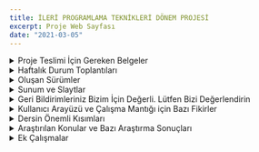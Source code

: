 ```yaml
---
title: İLERİ PROGRAMLAMA TEKNİKLERİ DÖNEM PROJESİ
excerpt: Proje Web Sayfası
date: "2021-03-05"
---
```


<div className="site-4xl-container">

  <details>
    <summary>Proje Teslimi İçin Gereken Belgeler</summary>
    <li> Takım Rehberi - Tüm Belgelere şuradan ulaşabilirsiniz (<a
      href="https://drive.google.com/drive/folders/1d-2zdZ3BjmWSzcVPhColvC-cATu1BTCA?usp=sharing" target="_blank">Belgeleri Görüntüle</a>)</li>
    <li>Nihai Ürün (<a
      href="https://jpeg-algorithm.vercel.app/" target="_blank">Sayfaya Git</a>)
    </li>
    <li>Sürüm Kontrol Deposu ve Kaynak Kodlar (<a href="https://github.com/ilkerylmaz/JPEG_algorithm" target="_blank">github
      reposuna git</a>)</li>
    <li>Projeye Genel Bakış Dokümanı (<a href="https://drive.google.com/file/d/1j-9DelDaWmwNg6w4OHVC0VXK_IbTy2bP/view?usp=sharing" target="_blank">pdf</a>)</li>
    <li>Zaman Çizelgesi Belgesi (<a
      href="https://drive.google.com/file/d/160lw5MiWwTJ-PZ98hIL259BzUbU7A6Fl/view?usp=sharing" target="_blank">pdf</a>)
    </li>
    <li>Kullanıcı Kılavuzu Dokümanı (<a
      href="https://drive.google.com/file/d/13e8J3LjwozyMa7QGMfokeoMBCEzusQW7/view?usp=sharing" target="_blank">pdf</a>)
    </li>
    <li>Programcı Kılavuzu Dokümanı (<a
      href="https://drive.google.com/file/d/1MjyuEzWkzERLdjkvFHuf3PuXbH8EMnUj/view?usp=sharing" target="_blank">pdf</a>)
    </li>
    {/*<li>Proje Değerlendirme Dokümanı (<a
      href="" target="_blank">pdf</a>)
    </li>*/}
  </details>

</div>

<div className="site-4xl-container">

<details>
  <summary>Haftalık Durum Toplantıları</summary>
  <p>Haftalık Durum Toplantıları
    (<a href="https://www.youtube.com/playlist?list=PLf62ntDK8WLkrjEhzPjJJ2WShpx6SmP3s"
        target="_blank">Tümünü İzle</a>)
  </p>

  <p>Haftalık Durum Toplantısı 1 (19.03.2021) -
    (<a href="https://www.youtube.com/watch?v=jSeorhIIThE"
        target="_blank">izle</a>)
  </p>

  <p>Haftalık Durum Toplantısı 2 (27.03.2021) -
    (<a className="durumt" href="https://www.youtube.com/watch?v=My72eH5JybM"
        target="_blank">izle</a>)
  </p>

  <p>Haftalık Durum Toplantısı 3 (03.04.2021) -
    (<a href="https://www.youtube.com/watch?v=BdOJhUW3lp0"
        target="_blank">izle</a>)
  </p>

  <p>Haftalık Durum Toplantısı 4 (10.04.2021) -
    (<a href="https://www.youtube.com/watch?v=dXjt7DlZtSo"
        target="_blank">izle</a>)
  </p>

  <p>Haftalık Durum Toplantısı 5 (17.04.2021) -
    (<a href="https://www.youtube.com/watch?v=kOSP_4OJUn0"
        target="_blank">izle</a>)
  </p>

  <p>Haftalık Durum Toplantısı 6 (24.04.2021) -
    (<a href="https://www.youtube.com/watch?v=4-GnuoRHMMY"
        target="_blank">izle</a>)
  </p>


  <p>Haftalık Durum Toplantısı 7 (01.05.2021) -
    (<a href="https://www.youtube.com/watch?v=wbo9m9bQrPc"
        target="_blank">izle</a>)
  </p>

  <p>Haftalık Durum Toplantısı 8 (08.05.2021) -
    (<a href="https://www.youtube.com/watch?v=PQhCTZHPX5M"
        target="_blank">izle</a>)
  </p>

  <p>Haftalık Durum Toplantısı 9 (15.05.2021) -
    (<a href="https://www.youtube.com/watch?v=77T_MsWrfcQ"
        target="_blank">izle</a>)
  </p>

  <p> Haftalık Durum Toplantısı 10 (22.05.2021) -
    (<a href="https://youtu.be/TWE37Z2RSDA"
        target="_blank">izle</a>)
  </p>

  <p> Haftalık Durum Toplantısı 11 (29.05.2021) - (<a href="https://www.youtube.com/watch?v=aOFO9li25zM"
                                                      target="_blank">izle</a>)
  </p>
</details>

</div>

<div className="site-4xl-container">

  <details>
    <summary>Oluşan Sürümler</summary>
    <li>Versiyon 1 (21.03.2021)
      (<a href="https://jpeg-algorithm-r2hg8snrz-ilkerylmaz.vercel.app/" target="_blank">sayfaya git</a>)
      (<a href="https://github.com/ilkerylmaz/JPEG_algorithm/commit/e9a7f882b999fce87981dbbe72151c1526c6ecdf" target="_blank">kodları incele</a>)
    </li>
    <li>Versiyon 2 (31.03.2021)
      ( <a href="https://jpeg-algorithm-kk7ty5m14-ilkerylmaz.vercel.app/" target="_blank">sayfaya git</a> )
      ( <a href="https://github.com/ilkerylmaz/JPEG_algorithm/commit/d6325762f511c9c9359c52db98493660f38f0b8b" target="_blank">kodları incele</a> )
    </li>
    <li>Versiyon 3 (03.04.20212)
      (<a href="https://jpeg-algorithm-7s6x8y4ni-ilkerylmaz.vercel.app/" target="_blank">sayfaya git</a>)
      (<a href="https://github.com/ilkerylmaz/JPEG_algorithm/commit/950ff925d9c51dea0d0bbd458337aaad43c54e4f" target="_blank">kodları incele</a>)
    </li>
    <li>Versiyon 4 (06.04.2021)
      (<a href="https://jpeg-algorithm-froi4dlrz-ilkerylmaz.vercel.app/" target="_blank">sayfaya git</a>)
      (<a href="https://github.com/ilkerylmaz/JPEG_algorithm/commit/5077291ab6f34169c911cb90d4689fef98c1fa3f" target="_blank">kodları incele</a>)
    </li>
    <li>Versiyon 5 (08.04.2021)
      (<a href="https://jpeg-algorithm-ph6ajaam6-ilkerylmaz.vercel.app/" target="_blank">sayfaya git</a>)
      (<a href="https://github.com/ilkerylmaz/JPEG_algorithm/commit/09783f7aa6d5eabc879b26144981820da9894132" target="_blank">kodları incele</a>)
    </li>
    <li>Versiyon 6 (08.04.2021)
      (<a href="https://jpeg-algorithm-f9dh046ro-ilkerylmaz.vercel.app/" target="_blank">sayfaya git</a>)
      (<a href="https://jpeg-algorithm-f9dh046ro-ilkerylmaz.vercel.app/" target="_blank">kodları incele</a>)
    </li>
    <li>Versiyon 7 (13.04.2021)
      (<a href="https://jpeg-algorithm-ymk0zlj2o-ilkerylmaz.vercel.app/" target="_blank">sayfaya git</a>)
      (<a href="https://github.com/ilkerylmaz/JPEG_algorithm/commit/783b51110a3af3320f10fc452dacb813f9ae5bd9" target="_blank">kodları incele</a>)
    </li>
    <li>Versiyon 8 (14.04.2021)
      (<a href="https://jpeg-algorithm-pfihfce9v-ilkerylmaz.vercel.app/" target="_blank">sayfaya git</a>)
      (<a href="https://github.com/ilkerylmaz/JPEG_algorithm/commit/090b0b768e7d45c3b9f5c2a6f91d5ae3fd820b54" target="_blank">kodları incele</a>)
    </li>
    <li>Versiyon 9 (15.04.2021)
      (<a href="https://jpeg-algorithm-hh1o12ubo-ilkerylmaz.vercel.app/" target="_blank">sayfaya git</a>)
      (<a href="https://github.com/ilkerylmaz/JPEG_algorithm/commit/ba184881ef9ea365f200a2d862167b0d7f5682a2" target="_blank">kodları incele</a>)
    </li>
    <li>Versiyon 10 (23.04.2021)
      (<a href="https://jpeg-algorithm-2ghrp9829-ilkerylmaz.vercel.app/" target="_blank">sayfaya git</a>)
      (<a href="https://github.com/ilkerylmaz/JPEG_algorithm/commit/3c213a8c7215b3d5cbf749f7b21982580ad13271" target="_blank">kodları incele</a>)
    </li>
    <li>Versiyon 11 (25.04.2021)
      (<a href="https://jpeg-algorithm-k2j9emjhv-ilkerylmaz.vercel.app/" target="_blank">sayfaya git</a>)
      (<a href="https://github.com/ilkerylmaz/JPEG_algorithm/commit/52b8bbba621c441288af3f0475ff3a1142564364" target="_blank">kodları incele</a>)
    </li>
    <li>Versiyon 12 (27.04.2021)
      (<a href="https://jpeg-algorithm-30l5g92zd-ilkerylmaz.vercel.app/" target="_blank">sayfaya git</a>)
      (<a href="https://github.com/ilkerylmaz/JPEG_algorithm/commit/00917b973aec6ba4467cce39ee51609516a6a680" target="_blank">kodları incele</a>)
    </li>
    <li>Versiyon 13 (27.04.2021)
      (<a href="https://jpeg-algorithm-ie7orfkuy-ilkerylmaz.vercel.app/" target="_blank">sayfaya git</a>)
      (<a href="https://github.com/ilkerylmaz/JPEG_algorithm/commit/c46232242a69de71edd9e7381e713abf3aa93e8b" target="_blank">kodları incele</a>)
    </li>
    <li>Versiyon 14 (28.04.2021)
      (<a href="https://jpeg-algorithm-q7oh7vjoo-ilkerylmaz.vercel.app/" target="_blank">sayfaya git</a>)
      (<a href="https://github.com/ilkerylmaz/JPEG_algorithm/commit/87a03cb234ed21acecab7a0e35102b34e3961d52" target="_blank">kodları incele</a>)
    </li>
    <li>Versiyon 15 (28.04.2021)
      (<a href="https://jpeg-algorithm-5d2tgldkd-ilkerylmaz.vercel.app/" target="_blank">sayfaya git</a>)
      (<a href="https://github.com/ilkerylmaz/JPEG_algorithm/commit/8a37bc6737d4ff31dd20671827711dd3a20ea5a2" target="_blank">kodları incele</a>)
    </li>
    <li>Versiyon 16 (29.04.2021)
      (<a href="https://jpeg-algorithm-n3xi0ce2o-ilkerylmaz.vercel.app/" target="_blank">sayfaya git</a>)
      (<a href="https://github.com/ilkerylmaz/JPEG_algorithm/commit/7a05f77239918b20d2d3bc6102a25d0af4fb4550" target="_blank">kodları incele</a>)
    </li>
    <li>Versiyon 17 (30.04.2021)
      (<a href="https://jpeg-algorithm-idmkbua99-ilkerylmaz.vercel.app/" target="_blank">sayfaya git</a>)
      (<a href="https://github.com/ilkerylmaz/JPEG_algorithm/commit/bcbeffc81632373b7509586dd6f3bfe84a68198e" target="_blank">kodları incele</a>)
    </li>
    <li>Versiyon 18 (30.04.2021)
      (<a href="https://jpeg-algorithm-1s5e1gaxf-ilkerylmaz.vercel.app/" target="_blank">sayfaya git</a>)
      (<a href="https://github.com/ilkerylmaz/JPEG_algorithm/commit/a58db0dcb446199f1cf9dafd000830b308b061dd" target="_blank">kodları incele</a>)
    </li>
    <li>Versiyon 19 (30.04.2021)
      (<a href="https://jpeg-algorithm-837ga7uqc-ilkerylmaz.vercel.app/" target="_blank">sayfaya git</a>)
      (<a href="https://github.com/ilkerylmaz/JPEG_algorithm/commit/0007dcfa16dfd8f010b2cc184352801c05214539" target="_blank">kodları incele</a>)
    </li>
    <li>Versiyon 20 (30.04.2021)
      (<a href="https://jpeg-algorithm-kxg7ruik0-ilkerylmaz.vercel.app/" target="_blank">sayfaya git</a>)
      (<a href="https://github.com/ilkerylmaz/JPEG_algorithm/commit/0ff9061fd9422b89e4435da15d87de92edb3ebe8" target="_blank">kodları incele</a>)
    </li>
    <li>Versiyon 21 (30.04.2021)
      (<a href="https://jpeg-algorithm-git6mu3bs-ilkerylmaz.vercel.app/" target="_blank">sayfaya git</a>)
      (<a href="https://github.com/ilkerylmaz/JPEG_algorithm/commit/0ff9061fd9422b89e4435da15d87de92edb3ebe8" target="_blank">kodları incele</a>)
    </li>
    <li>Versiyon 22 (06.05.2021)
      (<a href="https://jpeg-algorithm-oas3abl2s-ilkerylmaz.vercel.app/" target="_blank">sayfaya git</a>)
      (<a href="https://github.com/ilkerylmaz/JPEG_algorithm/commit/c32ff2e34585e6a90341049ab981c7745ce24978" target="_blank">kodları incele</a>)
    </li>
    <li>Versiyon 23 (06.05.2021)
      (<a href="https://jpeg-algorithm-62o2y1sch-ilkerylmaz.vercel.app/" target="_blank">sayfaya git</a>)
      (<a href="https://github.com/ilkerylmaz/JPEG_algorithm/commit/67c1f79513f100bd30900e176c7ea5065de8305e" target="_blank">kodları incele</a>)
    </li>
    <li>Versiyon 24 (09.05.2021)
      (<a href="https://jpeg-algorithm-ezp07kzex-ilkerylmaz.vercel.app/" target="_blank">sayfaya git</a>)
      (<a href="https://github.com/ilkerylmaz/JPEG_algorithm/commit/180ea9f59c7a5a52953844625a9c6eafa345c983" target="_blank">kodları incele</a>)
    </li>
    <li>Versiyon 25 (10.05.2021)
      (<a href="https://jpeg-algorithm-qqff5nzw2-ilkerylmaz.vercel.app/" target="_blank">sayfaya git</a>)
      (<a href="https://github.com/ilkerylmaz/JPEG_algorithm/commit/64394e1a80e09b9a522f16c0008d3e0b42980cbf" target="_blank">kodları incele</a>)
    </li>
    <li>Versiyon 26 (10.05.2021)
      (<a href="https://jpeg-algorithm-qjqxh7f0m-ilkerylmaz.vercel.app/" target="_blank">sayfaya git</a>)
      (<a href="https://github.com/ilkerylmaz/JPEG_algorithm/commit/470dc3acf1b7cc1d383c06de0c930f289386c4f7" target="_blank">kodları incele</a>)
    </li>
    <li>Versiyon 27 (11.05.2021)
      (<a href="https://jpeg-algorithm-ak38fbbd1-ilkerylmaz.vercel.app/" target="_blank">sayfaya git</a>)
      (<a href="https://github.com/ilkerylmaz/JPEG_algorithm/commit/83b50b31c6e29cd403043e96dc5561b22853ebac" target="_blank">kodları incele</a>)
    </li>
    <li>Versiyon 28 (11.05.2021)
      (<a href="https://jpeg-algorithm-kpzqh8tkm-ilkerylmaz.vercel.app/" target="_blank">sayfaya git</a>)
      (<a href="https://github.com/ilkerylmaz/JPEG_algorithm/commit/eda68061e556ef55703a87fec25b77d4f6ef5fa0" target="_blank">kodları incele</a>)
    </li>
    <li>Versiyon 29 (11.05.2021)
      (<a href="https://jpeg-algorithm-7grsb80mv-ilkerylmaz.vercel.app/" target="_blank">sayfaya git</a>)
      (<a href="https://github.com/ilkerylmaz/JPEG_algorithm/commit/3bd5c7ada8f1445042b31b9ab6cdfb79591e267a" target="_blank">kodları incele</a>)
    </li>
    <li>Versiyon 10 (11.05.2021)
      (<a href="https://jpeg-algorithm-2xw8kwaa9-ilkerylmaz.vercel.app/" target="_blank">sayfaya git</a>)
      (<a href="https://github.com/ilkerylmaz/JPEG_algorithm/commit/ea9d2353fe010d9fa304a363502fa817beccd2fc" target="_blank">kodları incele</a>)
    </li>
    <li>Versiyon 31 (11.05.2021)
      (<a href="https://jpeg-algorithm-nj4wdm2rh-ilkerylmaz.vercel.app/" target="_blank">sayfaya git</a>)
      (<a href="https://github.com/ilkerylmaz/JPEG_algorithm/commit/b9496a2c1a81c39127292854d7921913caaa78c8" target="_blank">kodları incele</a>)
    </li>
    <li>Versiyon 32 (12.05.2021)
      (<a href="https://jpeg-algorithm-igi9ptb4d-ilkerylmaz.vercel.app/" target="_blank">sayfaya git</a>)
      (<a href="https://github.com/ilkerylmaz/JPEG_algorithm/commit/8d724854881febb1ea511e1c1bbb2ded050a814a" target="_blank">kodları incele</a>)
    </li>
    <li>Versiyon 33 (14.05.2021)
      (<a href="https://jpeg-algorithm-crb2patpr-ilkerylmaz.vercel.app/" target="_blank">sayfaya git</a>)
      (<a href="https://github.com/ilkerylmaz/JPEG_algorithm/commit/e6dd6591589c49aa6444b30b9c22ae5f5fa5dff6" target="_blank">kodları incele</a>)
    </li>
    <li>Versiyon 34 (14.05.2021)
      (<a href="https://jpeg-algorithm-plmqnjfj9-ilkerylmaz.vercel.app/" target="_blank">sayfaya git</a>)
      (<a href="https://github.com/ilkerylmaz/JPEG_algorithm/commit/9a5aab4f8f2934c3f66cb28a3d29c0a7616141ab" target="_blank">kodları incele</a>)
    </li>
    <li>Versiyon 35 (15.05.2021)
      (<a href="https://jpeg-algorithm-ihvr2dzbd-ilkerylmaz.vercel.app/" target="_blank">sayfaya git</a>)
      (<a href="https://github.com/ilkerylmaz/JPEG_algorithm/commit/94a8444e570a3e07cbceb36a6ae0816d20211faa" target="_blank">kodları incele</a>)
    </li>
    <li>Versiyon 36 (15.05.2021)
      (<a href="https://jpeg-algorithm-9wp5rzczk-ilkerylmaz.vercel.app/" target="_blank">sayfaya git</a>)
      (<a href="https://github.com/ilkerylmaz/JPEG_algorithm/commit/7c92dcc8ccd9b64c80bcc78a301c66588b8b4571" target="_blank">kodları incele</a>)
    </li>
    <li>Versiyon 37 (16.05.2021)
      (<a href="https://jpeg-algorithm-emkeqii7z-ilkerylmaz.vercel.app/" target="_blank">sayfaya git</a>)
      (<a href="https://github.com/ilkerylmaz/JPEG_algorithm/commit/a7b155faca661856d8d3b70b609af48efc43111e" target="_blank">kodları incele</a>)
    </li>
    <li>Versiyon 38 (16.05.2021)
      (<a href="https://jpeg-algorithm-98jkgfy8v-ilkerylmaz.vercel.app/" target="_blank">sayfaya git</a>)
      (<a href="https://github.com/ilkerylmaz/JPEG_algorithm/commit/1795c6a41536c16d6ffc72adc22075a3b1f274a7" target="_blank">kodları incele</a>)
    </li>
    <li>Versiyon 39 (16.05.2021)
      (<a href="https://jpeg-algorithm-410wuel5u-ilkerylmaz.vercel.app/" target="_blank">sayfaya git</a>)
      (<a href="https://github.com/ilkerylmaz/JPEG_algorithm/commit/68ddb84558ee1dab80ef8ddb1cc2f7570bd3f253" target="_blank">kodları incele</a>)
    </li>
    <li>Versiyon 40 (17.05.2021)
      (<a href="https://jpeg-algorithm-e5b39ewd2-ilkerylmaz.vercel.app/" target="_blank">sayfaya git</a>)
      (<a href="https://github.com/ilkerylmaz/JPEG_algorithm/commit/a11fb4230873483125718df4e2f38e67e989dfd0" target="_blank">kodları incele</a>)
    </li>
    <li>Versiyon 41 (17.05.2021)
      (<a href="https://jpeg-algorithm-6qbfqag92-ilkerylmaz.vercel.app/" target="_blank">sayfaya git</a>)
      (<a href="https://github.com/ilkerylmaz/JPEG_algorithm/commit/305f7711e0ff0231cedfee473d4b6d63d9c807e3" target="_blank">kodları incele</a>)
    </li>
    <li>Versiyon 42 (19.05.2021)
      (<a href="https://jpeg-algorithm-9kd60sss8-ilkerylmaz.vercel.app/" target="_blank">sayfaya git</a>)
      (<a href="https://github.com/ilkerylmaz/JPEG_algorithm/commit/4728ae2c2b544088d3cec0622659c7940745b01d" target="_blank">kodları incele</a>)
    </li>
    <li>Versiyon 43 (19.05.2021)
      (<a href="https://jpeg-algorithm-kbxfk5k6f-ilkerylmaz.vercel.app/" target="_blank">sayfaya git</a>)
      (<a href="https://github.com/ilkerylmaz/JPEG_algorithm/commit/ba66ea882f6d77a2ea7f5ae71bef6eefea108b75" target="_blank">kodları incele</a>)
    </li>
    <li>Versiyon 44 (19.04.2021)
      (<a href="https://jpeg-algorithm-4ypieoesh-ilkerylmaz.vercel.app/" target="_blank">sayfaya git</a>)
      (<a href="https://github.com/ilkerylmaz/JPEG_algorithm/commit/7f19b9af3b9212f06ccef1074acee3bf6fca273b" target="_blank">kodları incele</a>)
    </li>
    <li>Versiyon 45 (20.05.2021)
      (<a href="https://jpeg-algorithm-f9bba4rkj-ilkerylmaz.vercel.app/" target="_blank">sayfaya git</a>)
      (<a href="https://github.com/ilkerylmaz/JPEG_algorithm/commit/a0133a67e20d4b158310b24262aa2c3ceb795b77" target="_blank">kodları incele</a>)
    </li>
    <li>Versiyon 46 (20.05.2021)
      (<a href="https://jpeg-algorithm-glrya50j2-ilkerylmaz.vercel.app/" target="_blank">sayfaya git</a>)
      (<a href="https://github.com/ilkerylmaz/JPEG_algorithm/commit/b0354665e9f3c1f891077add66bd05f1dfffb1a0" target="_blank">kodları incele</a>)
    </li>
    <li>Versiyon 47 (20.05.2021)
      (<a href="https://jpeg-algorithm-28nkf47im-ilkerylmaz.vercel.app/" target="_blank">sayfaya git</a>)
      (<a href="https://github.com/ilkerylmaz/JPEG_algorithm/commit/9f89140278b0796b86ee03b872e48b6696b42a25" target="_blank">kodları incele</a>)
    </li>
    <li>Versiyon 48 (20.05.2021)
      (<a href="https://jpeg-algorithm-jbw1r2oau-ilkerylmaz.vercel.app/" target="_blank">sayfaya git</a>)
      (<a href="https://github.com/ilkerylmaz/JPEG_algorithm/commit/c0a57c9e4626a9e39aa75ab0fe35da367f786178" target="_blank">kodları incele</a>)
    </li>
    <li>Versiyon 49 (20.05.2021)
      (<a href="https://jpeg-algorithm-oxem9ffzm-ilkerylmaz.vercel.app/" target="_blank">sayfaya git</a>)
      (<a href="https://github.com/ilkerylmaz/JPEG_algorithm/commit/dfab4f8a10d54d434a8beceb8654f84b3d40e380" target="_blank">kodları incele</a>)
    </li>
    <li>Versiyon 50 (21.05.2021)
      (<a href="https://jpeg-algorithm-lb3r01sru-ilkerylmaz.vercel.app/#/home" target="_blank">sayfaya git</a>)
      (<a href="https://github.com/ilkerylmaz/JPEG_algorithm/commit/a14b88862f17661d043fe2c46666151008d81c23" target="_blank">kodları incele</a>)
    </li>
    <li>Versiyon 51 (21.05.2021)
      (<a href="https://jpeg-algorithm-er8bj8j6u-ilkerylmaz.vercel.app/" target="_blank">sayfaya git</a>)
      (<a href="https://github.com/ilkerylmaz/JPEG_algorithm/commit/db7a22dc4affd4ff04199f512012e7adfacc7a4f" target="_blank">kodları incele</a>)
    </li>
    <li>Versiyon 52 (21.05.2021)
      (<a href="https://jpeg-algorithm-24efqr9qn-ilkerylmaz.vercel.app/#/home" target="_blank">sayfaya git</a>)
      (<a href="https://github.com/ilkerylmaz/JPEG_algorithm/commit/48b7623c837c876a45f8e8cac50595eb35b13680" target="_blank">kodları incele</a>)
    </li>
    <li>Versiyon 53 (21.05.2021)
      (<a href="https://jpeg-algorithm-2ebld1k01-ilkerylmaz.vercel.app/" target="_blank">sayfaya git</a>)
      (<a href="https://github.com/ilkerylmaz/JPEG_algorithm/commit/7ed3a9976d1f247ae7462b0e1ecc4fe0760219c3" target="_blank">kodları incele</a>)
    </li>
    <li>Versiyon 54 (22.05.2021)
      (<a href="https://jpeg-algorithm-jc5jtmy1v-ilkerylmaz.vercel.app/home" target="_blank">sayfaya git</a>)
      (<a href="https://github.com/ilkerylmaz/JPEG_algorithm/commit/4bee34e9ec8ec8361b33d9546bb57c79b295c533" target="_blank">kodları incele</a>)
    </li>
    <li>Versiyon 55 (25.05.2021)
      (<a href="https://jpeg-algorithm-9mtimum1e-ilkerylmaz.vercel.app/home" target="_blank">sayfaya git</a>)
      (<a href="https://github.com/ilkerylmaz/JPEG_algorithm/commit/c73f4d9c18537335aa910a1b26672ada92861c16" target="_blank">kodları incele</a>)
    </li>
    <li>Versiyon 56 (01.06.2021)
      (<a href="https://jpeg-algorithm-h64pjxscl-ilkerylmaz.vercel.app/home" target="_blank">sayfaya git</a>)
      (<a href="https://github.com/ilkerylmaz/JPEG_algorithm/commit/50109c75b05a7300a62812e87b5de82f51f2fba7" target="_blank">kodları incele</a>)
    </li>
    <li>Versiyon 57 (04.06.2021)
      (<a href="https://jpeg-algorithm-jsgpr6mjr-ilkerylmaz.vercel.app/home" target="_blank">sayfaya git</a>)
      (<a href="https://github.com/ilkerylmaz/JPEG_algorithm/commit/579105485240096d5e0862f675c331a687e22711" target="_blank">kodları incele</a>)
    </li>
    <li>Son Versiyon (09.06.2021)
      (<a href="https://jpeg-algorithm.vercel.app/home" target="_blank">sayfaya git</a>)
      (<a href="https://github.com/ilkerylmaz/JPEG_algorithm" target="_blank">kodları incele</a>)
    </li>

  </details>

</div>

<div className="site-4xl-container">

  <details>
    <summary>Sunum ve Slaytlar</summary>
    <p>Proje Sunumu (<a href="https://youtu.be/aOFO9li25zM?t=568" target="_blank">izle</a>)</p>

  </details>

</div>

<div className="site-4xl-container">

  <details>
    <summary>Geri Bildirimleriniz Bizim İçin Değerli. Lütfen Bizi Değerlendirin</summary>
    <iframe
      src="https://docs.google.com/forms/d/e/1FAIpQLSeQCZnexpJ17atO4utrcwYDni7LyOmRfzGB6cAA0nHUsRMl6A/viewform?embedded=true"
      width="700" height="1569" frameborder="0" marginheight="0" marginwidth="50" marginHeight="50">Yükleniyor…</iframe>

  </details>





</div>

<div className="site-4xl-container">
  <details>
    <summary>Kullanıcı Arayüzü ve Çalışma Mantığı için Bazı Fikirler</summary>
    <p>Kullanıcı Arayüzü ve Çalışma Mantığı için Bazı Fikirler (<a href="https://www.notion.so/Kullan-c-Aray-z-ve-bunun-al-ma-mant-i-in-baz-fikirler-23a78b47544941959498fcd0a15f0d62" target="_blank">sayfaya git</a>)</p>
  </details>
</div>

<div className="site-4xl-container">
  <details>
    <summary>Dersin Önemli Kısımları</summary>
    <p>Dersin Önemli Kısımları (<a href="https://www.notion.so/Dersin-nemli-k-s-mlar-e73c8ee02e63439983c5f527583957ec" target="_blank">sayfaya git</a>)</p>
  </details>
</div>

<div className="site-4xl-container">
  <details>
    <summary>Araştırılan Konular ve Bazı Araştırma Sonuçları</summary>
    <p> Araştırılan Konular ve Bazı Araştırma Sonuçları (<a href="https://www.notion.so/Cevaplanmas-Gereken-Sorular-ve-Ara-t-r-lan-Gereken-Konular-ve-Kaynaklar-GENEL-166b1e3720de43b6807dd7095b6a8fbf" target="_blank">sayfaya git</a>)</p>

  </details>
</div>

<div className="site-4xl-container">
  <details>
    <summary>Ek Çalışmalar</summary>
    <details>
      <summary>Youtube Video Kapak Tasarımları (görüntülemek için buraya tıklayınız)</summary>
      <img src="/kapak-tasarım.png"/>
      <img src="/kapak-tasarım-part-1.png"/>
      <img src="/kapak-tasarım-part-3.png"/>
      <img src="/kapak-tasarım-part-4.png"/>
      <img src="/kapak-tasarım-part-5.png"/>
      <img src="/kapak-tasarım-part-6.png"/>
      <img src="/kapak-tasarım-part-7.png"/>
      <img src="/kapak-tasarım-part-8.png"/>
      <img src="/kapak-tasarım-part-9.png"/>
      <img src="/kapak-tasarım-part-10.png"/>
      <img src="/kapak-tasarım-part-11.png"/>
    </details>
  </details>
</div>
